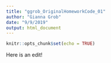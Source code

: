 ```yaml
---
title: "ggrob_OriginalHomeworkCode_01"
author: "Gianna Grob"
date: "9/9/2019"
output: html_document
---
```


```r
knitr::opts_chunk$set(echo = TRUE)
```

Here is an edit!